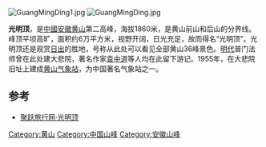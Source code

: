 {{otheruses|光明頂}}

[[File:GuangMingDing1.jpg|thumb]]
[[File:GuangMingDing.jpg|thumb]]

'''光明顶'''，是[[中國|中國]][[安徽|安徽]][[黄山|黄山]]第二高峰，海拔1860米，是黄山前山和后山的分界线。峰顶平坦高旷，面积约6万平方米，视野开阔，日光充足，故而得名“光明顶”。光明顶还是观赏[[日出|日出]]的胜地，号称从此处可以看见全部黄山36峰景色。[[明代|明代]]普门法师曾在此处建大悲院，著名作家[[袁中道|袁中道]]等人均在此留下游记。1955年，在大悲院旧址上建成[[黄山气象站|黄山气象站]]，为中国著名气象站之一。

==参考==
*[https://web.archive.org/web/20071005235724/http://lijiang.juyue.com/Destinations/Sight_show.asp?SIGHTID=2690 聚跃旅行网·光明顶]

[[Category:黄山|Category:黄山]]
[[Category:中国山峰|Category:中国山峰]]
[[Category:安徽山峰|Category:安徽山峰]]